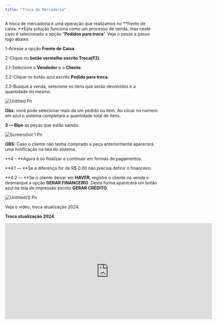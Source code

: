 ```yaml
---
title: "Troca de Mercadoria"
---
```


A troca de mercadoria é uma operação que realizamos no \*\*frente de caixa. \*\*Esta solução funciona como um processo de venda, mas neste caso é selecionado a opção “**Pedidos para troca**”. Veja o passo a passo logo abaixo.

1-Acesse a opção **Frente de Caixa.**

2-Clique no **botão vermelho escrito Troca(F2).**

2.1-Selecione o **Vendedor** e o **Cliente**.

2.2-Clique no botão azul escrito **Pedido para troca.**

2.3-Busque a venda, selecione os itens que serão devolvidos e a quantidade do mesmo.

![Untitled Pn](/images/Untitled.png)

**Obs:** você pode selecionar mais de um pedido ou item. Ao clicar no número em azul o sistema completará a quantidade total de itens.

**3 — Bipe** as peças que estão saindo.

![Screenshot 1 Pn](/images/Screenshot_1.png)

**OBS:** Caso o cliente não tenha comprado a peça anteriormente aparecerá uma notificação na tela do sistema.

\*\*4 - \*\*Agora é só finalizar e continuar em formas de pagamentos.

\*\*4.1 — \*\*Se a diferença for de R$ 0.00 não precisa definir o financeiro.

\*\*4.2 — \*\*Se o cliente deixar em **HAVER**, registre o cliente na venda e desmarque a opção **GERAR FINANCEIRO**. Desta forma aparecerá um botão azul na tela de impressão escrito **GERAR CRÉDITO.**

![Untitled(1) Pn](/images/Untitled\(1\).png)

Veja o vídeo, troca atualização 2024.

**Troca atualização 2024**

<iframe width="680" height="315" src="https://www.youtube.com/embed/pkA-zo5q-Uc?si=5TXjDIOLM7To1xIA" title="YouTube video player" frameborder="0" allow="accelerometer; autoplay; clipboard-write; encrypted-media; gyroscope; picture-in-picture; web-share" referrerpolicy="strict-origin-when-cross-origin" allowfullscreen />

## 

## Troca Versão 2023

**1** - Acesse a opção **Frente de Caixa.**

**2** - Clique no **botão vermelho escrito TROCA(F2).**

**2.1** Selecione o Cliente e o Vendedor.

**2.2** Clique no botão verde escrito **“Iniciar a Venda”**.

**3** - Clique no **botão Verde** escrito **“Vendendo”** e ele mudará para a cor **Vermelho** escrito “**Devolvendo”, c**omo na imagem abaixo.